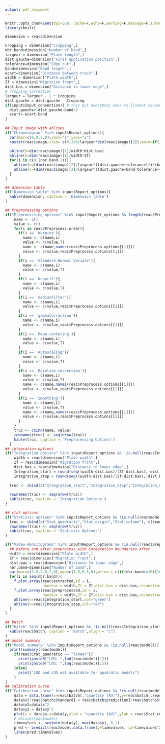```yaml
---
output: pdf_document
---
```


```r
knitr::opts_chunk$set(dpi=300, cache=F,echo=F,warning=F,message=F,autodep=T,dev=c("pdf"))
library(knitr)
```

```r
dimension = reac$dimension

Cropping = dimension["Cropping",]
nbr.band=dimension["Number of band",]
largeur = dimension["Plate length",]
dist.gauche=dimension["First application position",]
tolerance=dimension["Edge cut",]
band=dimension["Band length",]
ecart=dimension["Distance between track",]
width = dimension["Plate width",]
Zf = dimension["Migration front",]
dist.bas = dimension["Distance to lower edge",]
# cropping correction
largeur = largeur - 2 * Cropping
dist.gauche = dist.gauche - Cropping
if(input$Input_convention){ # this put everybody back to linomat convention
  dist.gauche<-dist.gauche-band/2
  ecart<-ecart-band
}
    
## Input image with ablines
if("Chromatogram" %in% input$Report_options){
  par(mar=c(0,0,2,0),xaxs="i",yaxs="i")
  raster(reac$image,xlim= c(0,200/largeur*dim(reac$image)[2]),main=if(is.null(input$Input_image)){"Demonstration file"}else{input$Input_image$name})
  
  abline(h=dim(reac$image)[1]/width*dist.bas)
  abline(h=dim(reac$image)[1]/width*Zf)
  for(i in c(0:(nbr.band-1))){
    abline(v=(dim(reac$image)[2]/largeur*((dist.gauche+tolerance)+i*(band+ecart))),col="green")
    abline(v=(dim(reac$image)[2]/largeur*((dist.gauche+band-tolerance)+i*(band+ecart))),col="red")
  }
}

## dimension table
if("Dimension table" %in% input$Report_options){
  kable(dimension, caption = 'Dimension table')
}
```


```r
## Preprocessing options
if("Preprocessing options" %in% input$Report_options && length(reac$Preprocess.order)>0){
    name <- c()
    value <- c()
    for(i in reac$Preprocess.order){
      if(i == 'Warping'){
        name <- c(name,i)
        value <- c(value,T)
        name <- c(name,names(reac$Preprocess.options[[i]]))
        value <- c(value,reac$Preprocess.options[[i]])
      }
      if(i == 'Standard.Normal.Variate'){
        name <- c(name,i)
        value <- c(value,T)
      }
      if(i == 'Negatif'){
        name <- c(name,i)
        value <- c(value,T)
      }
      if(i == 'medianFilter'){
        name <- c(name,i)
        value <- c(value,reac$Preprocess.options[[i]])
      }
      if(i == 'gammaCorrection'){
        name <- c(name,i)
        value <- c(value,reac$Preprocess.options[[i]])
      }
      if(i == 'Mean.centering'){
        name <- c(name,i)
        value <- c(value,T)
      }
      if(i == 'Autoscaling'){
        name <- c(name,i)
        value <- c(value,T)
      }
      if(i == 'Baseline.correction'){
        name <- c(name,i)
        value <- c(value,T)
        name <- c(name,names(reac$Preprocess.options[[i]]))
        value <- c(value,reac$Preprocess.options[[i]])
      }
      if(i == 'Smoothing'){
        name <- c(name,i)
        value <- c(value,T)
        name <- c(name,names(reac$Preprocess.options[[i]]))
        value <- c(value,reac$Preprocess.options[[i]])
      }
    }
    truc <- cbind(name, value)
    rownames(truc) <- seq(nrow(truc))
    kable(truc, caption = 'Preprocessing Options')
  }
## integration options
if("Integration options" %in% input$Report_options && !is.null(reac$Integration_start)){
    width = reac$dimension["Plate width",]
    Zf = reac$dimension["Migration front",]
    dist.bas = reac$dimension["Distance to lower edge",]
    Integration_start = round(seq((width-dist.bas)/(Zf-dist.bas),-dist.bas/(Zf-dist.bas),length.out=dim(reac$preprocessed)[2])[reac$Integration_start],2)
    Integration_stop = round(seq((width-dist.bas)/(Zf-dist.bas),-dist.bas/(Zf-dist.bas),length.out=dim(reac$preprocessed)[2])[reac$Integration_stop],2)
  
  truc <- cbind(c("Integration_start","Integration_stop","Integration_mode"), c(Integration_start,Integration_stop,reac$Integration_mode))
  
  rownames(truc) <- seq(nrow(truc))
  kable(truc, caption = 'Integration Options')
}

## stat options
if("Statistic options" %in% input$Report_options && !is.null(reac$model)){
  truc <- cbind(c("Stat_quadratic","Stat_origin","Stat_column"), c(reac$Stat_quadratic,reac$Stat_origin,reac$Stat_column))
  rownames(truc) <- seq(nrow(truc))
  kable(truc, caption = 'Statistic Options')
}
```


```r

if("Video-densitograms" %in% input$Report_options && !is.null(reac$preprocessed)){
  ## before and after preprocess with integration boundaries after
  width = reac$dimension["Plate width",]
  Zf = reac$dimension["Migration front",]
  dist.bas = reac$dimension["Distance to lower edge",]
  nbr.band=dimension["Number of band",]
  par(mar=c(2.5,2.5,2,0),mgp=c(1.5,0.5,0),mfrow = c(if(nbr.band>=10){10}else{nbr.band},2),cex=0.6)
  for(i in seq(nbr.band)){
    f.plot.array(reac$extracted,id = i,
                 hauteur = width,Zf = Zf,dist.bas = dist.bas,reconstruct = T,main=paste0("Before preprocessing - Track ",i))
    f.plot.array(reac$preprocessed,id = i,
                 hauteur = width,Zf = Zf,dist.bas = dist.bas,reconstruct = F,main=paste0("After preprocessing - Track ",i))
    abline(v=reac$Integration_start,col="green")
    abline(v=reac$Integration_stop,col="red")
  }
}
```

```r
## batch
if("batch" %in% input$Report_options && !is.null(reac$Integration_start)){
  kable(reac$batch, caption = 'Batch',align = "c")
}
## model summary
if("Model summary" %in% input$Report_options && !is.null(reac$model)){
  print(summary(reac$model))
    if(reac$Stat_quadratic == "linear"){
      print(paste0("LOD: ",lod(reac$model)[1]))
      print(paste0("LOQ: ",loq(reac$model)[1]))
    }else{
      print("LOD and LOQ not available for quadratic models")
    }
}
## calibration curve
if("Calibration curve" %in% input$Report_options && !is.null(reac$model)){
    data = data.frame(x=reac$batch[,"quantity [AU]"],y=reac$batch[,reac$Stat_column])
    data$x[!reac$batch$Standard] = reac$batch$prediction[!reac$batch$Standard]
    data$x2=data$x^2
    data$y2 = data$y^2
    plot(x = data$x,y=data$y,xlab = "quantity [AU]",ylab = reac$Stat_column,pch = 4,col=(!reac$batch$Standard)+1)
    # abline(reac$model)
    timevalues <- seq(min(data$y), max(data$y), 0.1)
    pred <- predict(reac$model,data.frame(y=timevalues, y2=timevalues^2))
    lines(pred,timevalues)
}
```
